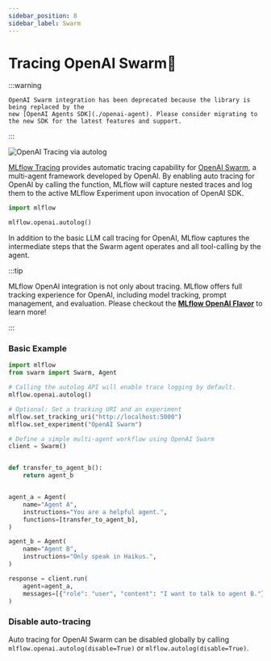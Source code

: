 ```yaml
---
sidebar_position: 8
sidebar_label: Swarm
---
```



# Tracing OpenAI Swarm🐝

:::warning

    OpenAI Swarm integration has been deprecated because the library is being replaced by the
    new [OpenAI Agents SDK](./openai-agent). Please consider migrating to the new SDK for the latest features and support.

:::

![OpenAI Tracing via autolog](/images/llms/tracing/openai-swarm-tracing.png)


[MLflow Tracing](/genai/tracing) provides automatic tracing capability for [OpenAI Swarm](https://github.com/openai/swarm), a multi-agent framework developed by OpenAI. By enabling auto tracing
for OpenAI by calling the <APILink fn="mlflow.openai.autolog" /> function, MLflow will capture nested traces and log them to the active MLflow Experiment upon invocation of OpenAI SDK.

```python
import mlflow

mlflow.openai.autolog()
```

In addition to the basic LLM call tracing for OpenAI, MLflow captures the intermediate steps that the Swarm agent operates and all tool-calling by the agent.

:::tip

MLflow OpenAI integration is not only about tracing. MLflow offers full tracking experience for OpenAI, including model tracking, prompt management, and evaluation. Please checkout the **[MLflow OpenAI Flavor](/genai/flavors/openai)** to learn more!

:::

### Basic Example

```python
import mlflow
from swarm import Swarm, Agent

# Calling the autolog API will enable trace logging by default.
mlflow.openai.autolog()

# Optional: Set a tracking URI and an experiment
mlflow.set_tracking_uri("http://localhost:5000")
mlflow.set_experiment("OpenAI Swarm")

# Define a simple multi-agent workflow using OpenAI Swarm
client = Swarm()


def transfer_to_agent_b():
    return agent_b


agent_a = Agent(
    name="Agent A",
    instructions="You are a helpful agent.",
    functions=[transfer_to_agent_b],
)

agent_b = Agent(
    name="Agent B",
    instructions="Only speak in Haikus.",
)

response = client.run(
    agent=agent_a,
    messages=[{"role": "user", "content": "I want to talk to agent B."}],
)
```

### Disable auto-tracing

Auto tracing for OpenAI Swarm can be disabled globally by calling `mlflow.openai.autolog(disable=True)` or `mlflow.autolog(disable=True)`.
